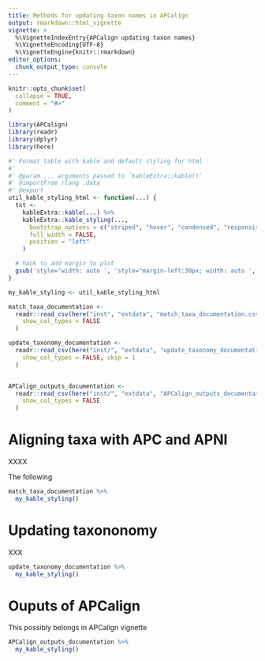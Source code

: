 ```yaml
---
title: Methods for updating taxon names in APCalign
output: rmarkdown::html_vignette
vignette: >
  %\VignetteIndexEntry{APCalign updating taxon names}
  %\VignetteEncoding{UTF-8}
  %\VignetteEngine{knitr::rmarkdown}
editor_options:
  chunk_output_type: console
---
```


```r
knitr::opts_chunk$set(
  collapse = TRUE,
  comment = "#>"
)
```

```r
library(APCalign)
library(readr)
library(dplyr)
library(here)

#' Format table with kable and default styling for html
#'
#' @param ... arguments passed to `kableExtra::kable()`
#' @importFrom rlang .data
#' @export
util_kable_styling_html <- function(...) {
  txt <-
    kableExtra::kable(...) %>%
    kableExtra::kable_styling(...,
      bootstrap_options = c("striped", "hover", "condensed", "responsive"),
      full_width = FALSE,
      position = "left"
    )

  # hack to add margin to plot
  gsub('style="width: auto ', 'style="margin-left:30px; width: auto ', txt)
}

my_kable_styling <- util_kable_styling_html

match_taxa_documentation <-
  readr::read_csv(here("inst", "extdata", "match_taxa_documentation.csv"),
    show_col_types = FALSE
  )

update_taxonomy_documentation <-
  readr::read_csv(here("inst/", "extdata", "update_taxonomy_documentation.csv"),
    show_col_types = FALSE, skip = 1
  )


APCalign_outputs_documentation <-
  readr::read_csv(here("inst/", "extdata", "APCalign_outputs_documentation.csv"),
    show_col_types = FALSE
  )


```

# Aligning taxa with APC and APNI

XXXX

The following 

```r
match_taxa_documentation %>%
  my_kable_styling()
```


# Updating taxononomy

XXX
```r
update_taxonomy_documentation %>%
  my_kable_styling()
```

# Ouputs of APCalign

This possibly belongs in APCalign vignette

```r
APCalign_outputs_documentation %>%
  my_kable_styling()
```
